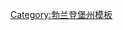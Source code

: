{{Navbox
|bodyclass=hlist

|name=泰尔托-弗莱明县行政区划
|title=[[德国]][[勃兰登堡州]][[泰尔托-弗莱明县]]行政区划
|image=[[File:Wappen des Landkreises Teltow-Fläming.svg|60px|泰尔托-弗莱明县县徽]]
|above=
|list1=
*[[阿姆梅伦塞]]
*[[巴鲁特]]
*[[布兰肯费尔德-马洛]]
*[[达默 (勃兰登堡州)|达默]]
*[[达默塔尔]]
*[[大贝伦]]
*[[伊洛 (勃兰登堡州)|伊洛]]
*[[于特博格]]
*'''[[卢肯瓦尔德]]'''
*[[路德维希斯费尔德]]
*[[下弗莱明]]
*[[下格斯多夫]]
*[[努特-乌尔施特罗姆塔尔]]
*[[朗斯多夫]]
*[[特雷宾]]
*[[措森]]
|below=
}}<noinclude>
[[Category:勃兰登堡州模板]]
</noinclude>